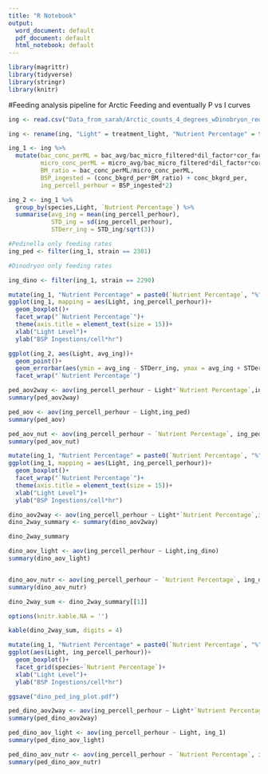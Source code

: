 ```yaml
---
title: "R Notebook"
output:
  word_document: default
  pdf_document: default
  html_notebook: default
---
```


```r
library(magrittr)
library(tidyverse)
library(stringr)
library(knitr)

```

#Feeding analysis pipeline for Arctic Feeding and eventually P vs I curves

```r
ing <- read.csv("Data_from_sarah/Arctic_counts_4_degrees_wDinobryon_redo.csv")

ing <- rename(ing, "Light" = treatment_light, "Nutrient Percentage" = treatment_percent)

ing_1 <- ing %>% 
  mutate(bac_conc_perML = bac_avg/bac_micro_filtered*dil_factor*cor_factor_grid,
         micro_conc_perML = micro_avg/bac_micro_filtered*dil_factor*cor_factor_grid,
         BM_ratio = bac_conc_perML/micro_conc_perML,
         BSP_ingested = (conc_bkgrd_per*BM_ratio) + conc_bkgrd_per,
         ing_percell_perhour = BSP_ingested*2)

ing_2 <- ing_1 %>%
  group_by(species,Light, `Nutrient Percentage`) %>% 
  summarise(avg_ing = mean(ing_percell_perhour), 
            STD_ing = sd(ing_percell_perhour),
            STDerr_ing = STD_ing/sqrt(3))

#Pedinella only feeding rates
ing_ped <- filter(ing_1, strain == 2301)

#Dinodryon only feeding rates

ing_dino <- filter(ing_1, strain == 2290)

```

```r
mutate(ing_1, "Nutrient Percentage" = paste0(`Nutrient Percentage`, "%")) %>% filter(strain == 2301) %>% 
ggplot(ing_1, mapping = aes(Light, ing_percell_perhour))+
  geom_boxplot()+
  facet_wrap("`Nutrient Percentage`")+ 
  theme(axis.title = element_text(size = 15))+ 
  xlab("Light Level")+
  ylab("BSP Ingestions/cell*hr")

ggplot(ing_2, aes(Light, avg_ing))+
  geom_point()+
  geom_errorbar(aes(ymin = avg_ing - STDerr_ing, ymax = avg_ing + STDerr_ing))+
  facet_wrap("`Nutrient Percentage`")
```

```r
ped_aov2way <- aov(ing_percell_perhour ~ Light*`Nutrient Percentage`,ing_ped)
summary(ped_aov2way)

ped_aov <- aov(ing_percell_perhour ~ Light,ing_ped)
summary(ped_aov)

ped_aov_nut <- aov(ing_percell_perhour ~ `Nutrient Percentage`, ing_ped)
summary(ped_aov_nut)
```

```r
mutate(ing_1, "Nutrient Percentage" = paste0(`Nutrient Percentage`, "%")) %>% filter(strain == 2290) %>% 
ggplot(ing_1, mapping = aes(Light, ing_percell_perhour))+
  geom_boxplot()+
  facet_wrap("`Nutrient Percentage`")+ 
  theme(axis.title = element_text(size = 15))+ 
  xlab("Light Level")+
  ylab("BSP Ingestions/cell*hr")

```


```r
dino_aov2way <- aov(ing_percell_perhour ~ Light*`Nutrient Percentage`,ing_dino)
dino_2way_summary <- summary(dino_aov2way)

dino_2way_summary

dino_aov_light <- aov(ing_percell_perhour ~ Light,ing_dino)
summary(dino_aov_light)


dino_aov_nutr <- aov(ing_percell_perhour ~ `Nutrient Percentage`, ing_dino)
summary(dino_aov_nutr)
```

```r
dino_2way_sum <- dino_2way_summary[[1]]

options(knitr.kable.NA = '')

kable(dino_2way_sum, digits = 4)
```


```r
mutate(ing_1, "Nutrient Percentage" = paste0(`Nutrient Percentage`, "%")) %>%
ggplot(aes(Light, ing_percell_perhour))+
  geom_boxplot()+
  facet_grid(species~`Nutrient Percentage`)+ 
  xlab("Light Level")+
  ylab("BSP Ingestions/cell*hr")

ggsave("dino_ped_ing_plot.pdf")
```

```r
ped_dino_aov2way <- aov(ing_percell_perhour ~ Light*`Nutrient Percentage`, ing_1)
summary(ped_dino_aov2way)

ped_dino_aov_light <- aov(ing_percell_perhour ~ Light, ing_1)
summary(ped_dino_aov_light)

ped_dino_aov_nutr <- aov(ing_percell_perhour ~ `Nutrient Percentage`, ing_1)
summary(ped_dino_aov_nutr)

```


